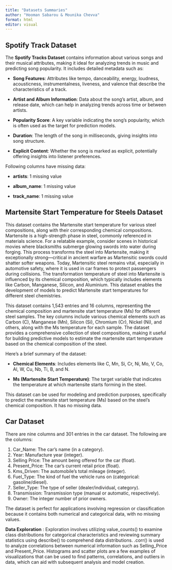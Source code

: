 ```yaml
---
title: "Datasets Summaries"
author: "Hooman Sabarou & Mounika Chevva"
format: html
editor: visual
---
```


## Spotify Track Dataset

The **Spotify Tracks Dataset** contains information about various songs and their musical attributes, making it ideal for analyzing trends in music and predicting song popularity. It includes detailed metadata such as:

-   **Song Features**: Attributes like tempo, danceability, energy, loudness, acousticness, instrumentalness, liveness, and valence that describe the characteristics of a track.

-   **Artist and Album Information**: Data about the song’s artist, album, and release date, which can help in analyzing trends across time or between artists.

-   **Popularity Score**: A key variable indicating the song's popularity, which is often used as the target for prediction models.

-   **Duration**: The length of the song in milliseconds, giving insights into song structure.

-   **Explicit Content**: Whether the song is marked as explicit, potentially offering insights into listener preferences.

Following columns have missing data:

-   **artists**: 1 missing value

-   **album_name**: 1 missing value

-   **track_name**: 1 missing value

## Martensite Start Temperature for Steels Dataset

This dataset contains the Martensite start temperature for various steel compositions, along with their corresponding chemical compositions. Martensite is a high-strength phase in steel, commonly referenced in materials science. For a relatable example, consider scenes in historical movies where blacksmiths submerge glowing swords into water during forging. This process transforms the steel into Martensite, making it exceptionally strong—critical in ancient warfare as Martensitic swords could shatter softer weapons. Today, Martensitic steel remains vital, especially in automotive safety, where it is used in car frames to protect passengers during collisions. The transformation temperature of steel into Martensite is influenced by its chemical composition, which typically includes elements like Carbon, Manganese, Silicon, and Aluminium. This dataset enables the development of models to predict Martensite start temperatures for different steel chemistries.

This dataset contains 1,543 entries and 16 columns, representing the chemical composition and martensite start temperature (Ms) for different steel samples. The key columns include various chemical elements such as Carbon (C), Manganese (Mn), Silicon (Si), Chromium (Cr), Nickel (Ni), and others, along with the Ms temperature for each sample. The dataset provides a comprehensive collection of steel compositions, making it useful for building predictive models to estimate the martensite start temperature based on the chemical composition of the steel.

Here’s a brief summary of the dataset:

-   **Chemical Elements**: Includes elements like C, Mn, Si, Cr, Ni, Mo, V, Co, Al, W, Cu, Nb, Ti, B, and N.

-   **Ms (Martensite Start Temperature)**: The target variable that indicates the temperature at which martensite starts forming in the steel.

This dataset can be used for modeling and prediction purposes, specifically to predict the martensite start temperature (Ms) based on the steel's chemical composition. It has no missing data.

## Car Dataset

There are nine columns and 301 entries in the car dataset. The following are the columns:

1. Car_Name: The car's name (in a category).
2. Year: Manufacture year (integer).
3. Selling Price: The amount being offered for the car (float).
4. Present_Price: The car's current retail price (float).
5. Kms_Driven: The automobile's total mileage (integer).
6. Fuel_Type: The kind of fuel the vehicle runs on (categorical: gasoline/diesel).
7. Seller_Type: The type of seller (dealer/individual, category).
8. Transmission: Transmission type (manual or automatic, respectively).
9. Owner: The integer number of prior owners.

The dataset is perfect for applications involving regression or classification because it contains both numerical and categorical data, with no missing values.

**Data Exploration** :
Exploration involves utilizing value_counts() to examine class distributions for categorical characteristics and reviewing summary statistics using describe() to comprehend data distributions. .corr() is used to analyze correlations between numerical information such as
Selling_Price and Present_Price. Histograms and scatter plots are a few examples of visualizations that can be used to find patterns, correlations, and outliers in data, which can aid with subsequent analysis and model creation.
